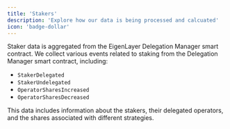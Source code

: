 ```yaml
---
title: 'Stakers'
description: 'Explore how our data is being processed and calcuated'
icon: 'badge-dollar'
---
```


Staker data is aggregated from the EigenLayer Delegation Manager smart contract. We collect various events related to staking from the Delegation Manager smart contract, including:

-   `StakerDelegated`
-   `StakerUndelegated`
-   `OperatorSharesIncreased`
-   `OperatorSharesDecreased`

This data includes information about the stakers, their delegated operators, and the shares associated with different strategies.
